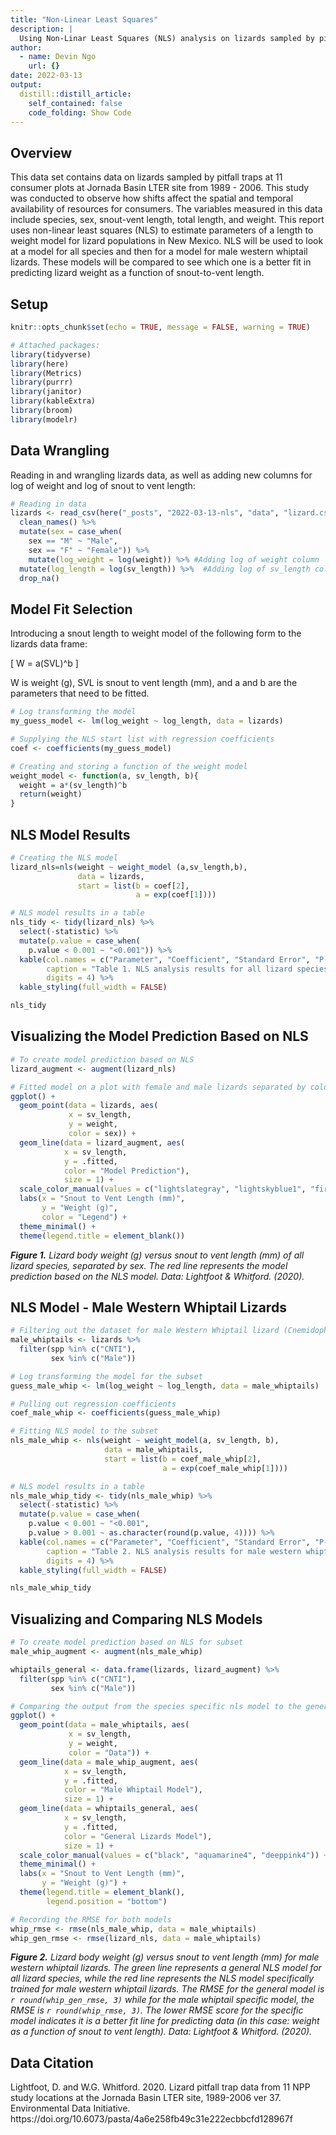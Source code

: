 ```yaml
---
title: "Non-Linear Least Squares"
description: |
  Using Non-Linar Least Squares (NLS) analysis on lizards sampled by pitfall traps at the Jornada Basin LTER site to estimate parameters of a length to weight model for lizard popilations. 
author:
  - name: Devin Ngo
    url: {}
date: 2022-03-13
output:
  distill::distill_article:
    self_contained: false
    code_folding: Show Code
---
```

## Overview

This data set contains data on lizards sampled by pitfall traps at 11 consumer plots at Jornada Basin LTER site from 1989 - 2006. This study was conducted to observe how shifts affect the spatial and temporal availability of resources for consumers. The variables measured in this data include species, sex, snout-vent length, total length, and weight. This report uses non-linear least squares (NLS) to estimate parameters of a length to weight model for lizard populations in New Mexico. NLS will be used to look at a model for all species and then for a model for male western whiptail lizards. These models will be compared to see which one is a better fit in predicting lizard weight as a function of snout-to-vent length. 

## Setup
```r
knitr::opts_chunk$set(echo = TRUE, message = FALSE, warning = TRUE)
```

```r
# Attached packages:
library(tidyverse)
library(here)
library(Metrics)
library(purrr)
library(janitor)
library(kableExtra)
library(broom)
library(modelr)
```

## Data Wrangling 

Reading in and wrangling lizards data, as well as adding new columns for log of weight and log of snout to vent length:  

```r
# Reading in data
lizards <- read_csv(here("_posts", "2022-03-13-nls", "data", "lizard.csv")) %>% 
  clean_names() %>% 
  mutate(sex = case_when(
    sex == "M" ~ "Male",
    sex == "F" ~ "Female")) %>% 
    mutate(log_weight = log(weight)) %>% #Adding log of weight column 
  mutate(log_length = log(sv_length)) %>%  #Adding log of sv_length column 
  drop_na()
```

## Model Fit Selection

Introducing a snout length to weight model of the following form to the lizards data frame:

\[
W = a(SVL)^b
\]

W is weight (g), SVL is snout to vent length (mm), and a and b are the parameters that need to be fitted. 

```r
# Log transforming the model
my_guess_model <- lm(log_weight ~ log_length, data = lizards) 
```

```r
# Supplying the NLS start list with regression coefficients 
coef <- coefficients(my_guess_model) 

# Creating and storing a function of the weight model
weight_model <- function(a, sv_length, b){
  weight = a*(sv_length)^b
  return(weight)
}
```

## NLS Model Results

```r
# Creating the NLS model 
lizard_nls=nls(weight ~ weight_model (a,sv_length,b),
               data = lizards,
               start = list(b = coef[2], 
                            a = exp(coef[1])))

# NLS model results in a table
nls_tidy <- tidy(lizard_nls) %>% 
  select(-statistic) %>% 
  mutate(p.value = case_when(
    p.value < 0.001 ~ "<0.001")) %>% 
  kable(col.names = c("Parameter", "Coefficient", "Standard Error", "P-Value"),
        caption = "Table 1. NLS analysis results for all lizard species. Data includes coefficients for the parameters, standard error, and the p-value.", 
        digits = 4) %>% 
  kable_styling(full_width = FALSE)

nls_tidy
```

## Visualizing the Model Prediction Based on NLS
```r
# To create model prediction based on NLS
lizard_augment <- augment(lizard_nls)

# Fitted model on a plot with female and male lizards separated by color 
ggplot() +
  geom_point(data = lizards, aes(
             x = sv_length,
             y = weight, 
             color = sex)) +
  geom_line(data = lizard_augment, aes(
            x = sv_length,
            y = .fitted,
            color = "Model Prediction"),
            size = 1) +
  scale_color_manual(values = c("lightslategray", "lightskyblue1", "firebrick")) +
  labs(x = "Snout to Vent Length (mm)", 
       y = "Weight (g)", 
       color = "Legend") +
  theme_minimal() +
  theme(legend.title = element_blank())
```

***Figure 1.** Lizard body weight (g) versus snout to vent length (mm) of all lizard species, separated by sex. The red line represents the model prediction based on the NLS model. Data: Lightfoot & Whitford. (2020).*

## NLS Model - Male Western Whiptail Lizards

```r
# Filtering out the dataset for male Western Whiptail lizard (Cnemidophorus tigrisatus) 
male_whiptails <- lizards %>% 
  filter(spp %in% c("CNTI"), 
         sex %in% c("Male"))

# Log transforming the model for the subset
guess_male_whip <- lm(log_weight ~ log_length, data = male_whiptails)

# Pulling out regression coefficients 
coef_male_whip <- coefficients(guess_male_whip) 

# Fitting NLS model to the subset 
nls_male_whip <- nls(weight ~ weight_model(a, sv_length, b),
                     data = male_whiptails,
                     start = list(b = coef_male_whip[2], 
                                  a = exp(coef_male_whip[1]))) 

# NLS model results in a table
nls_male_whip_tidy <- tidy(nls_male_whip) %>% 
  select(-statistic) %>% 
  mutate(p.value = case_when(
    p.value < 0.001 ~ "<0.001",
    p.value > 0.001 ~ as.character(round(p.value, 4)))) %>% 
  kable(col.names = c("Parameter", "Coefficient", "Standard Error", "P-Value"),
        caption = "Table 2. NLS analysis results for male western whiptail lizards. Data includes coefficients for the parameters, standard error, and the p-value.",
        digits = 4) %>% 
  kable_styling(full_width = FALSE)

nls_male_whip_tidy 
```

## Visualizing and Comparing NLS Models

```r
# To create model prediction based on NLS for subset
male_whip_augment <- augment(nls_male_whip)

whiptails_general <- data.frame(lizards, lizard_augment) %>% 
  filter(spp %in% c("CNTI"), 
         sex %in% c("Male"))

# Comparing the output from the species specific nls model to the general nls model for all species by graphing the model fits on the male western whiptail data 
ggplot() +
  geom_point(data = male_whiptails, aes(
             x = sv_length,
             y = weight,
             color = "Data")) +
  geom_line(data = male_whip_augment, aes(
            x = sv_length,
            y = .fitted,
            color = "Male Whiptail Model"),
            size = 1) +
  geom_line(data = whiptails_general, aes(
            x = sv_length,
            y = .fitted,
            color = "General Lizards Model"),
            size = 1) +
  scale_color_manual(values = c("black", "aquamarine4", "deeppink4")) +
  theme_minimal() +
  labs(x = "Snout to Vent Length (mm)", 
       y = "Weight (g)") +
  theme(legend.title = element_blank(),
        legend.position = "bottom")

# Recording the RMSE for both models 
whip_rmse <- rmse(nls_male_whip, data = male_whiptails) 
whip_gen_rmse <- rmse(lizard_nls, data = male_whiptails) 
```

***Figure 2.** Lizard body weight (g) versus snout to vent length (mm) for male western whiptail lizards. The green line represents a general NLS model for all lizard species, while the red line represents the NLS model specifically trained for male western whiptail lizards. The RMSE for the general model is `r round(whip_gen_rmse, 3)` while for the male whiptail specific model, the RMSE is `r round(whip_rmse, 3)`. The lower RMSE score for the specific model indicates it is a better fit line for predicting data (in this case: weight as a function of snout to vent length). Data: Lightfoot & Whitford. (2020).*

## Data Citation
Lightfoot, D. and W.G. Whitford. 2020. Lizard pitfall trap data from 11 NPP study locations at the Jornada Basin LTER site, 1989-2006 ver 37. Environmental Data Initiative. https://doi.org/10.6073/pasta/4a6e258fb49c31e222ecbbcfd128967f
